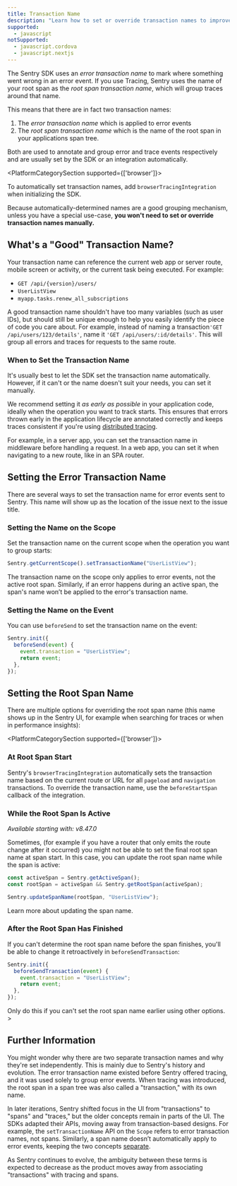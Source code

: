 ```yaml
---
title: Transaction Name
description: "Learn how to set or override transaction names to improve issue and trace-grouping."
supported:
  - javascript
notSupported:
  - javascript.cordova
  - javascript.nextjs
---
```


The Sentry SDK uses an _error transaction name_ to mark where something went wrong in an error event. If you use <PlatformLink to="/tracing/">Tracing</PlatformLink>, Sentry uses the name of your root span as the _root span transaction name_, which will group traces around that name.

This means that there are in fact two transaction names:

1. The _error transaction name_ which is applied to error events
2. The _root span transaction name_ which is the name of the root span in your applications span tree.

Both are used to annotate and group error and trace events respectively and are usually set by the SDK or an integration automatically.

<PlatformCategorySection supported={['browser']}>

To automatically set transaction names, add `browserTracingIntegration` when initializing the SDK.

</PlatformCategorySection>

Because automatically-determined names are a good grouping mechanism, unless you have a special use-case, **you won't need to set or override transaction names manually.**

## What's a "Good" Transaction Name?

Your transaction name can reference the current web app or server route, mobile screen or activity, or the current task being executed.
For example:

- `GET /api/{version}/users/`
- `UserListView`
- `myapp.tasks.renew_all_subscriptions`

A good transaction name shouldn't have too many variables (such as user IDs), but should still be unique enough to help you easily identify the piece of code you care about.
For example, instead of naming a transaction`'GET /api/users/123/details'`, name it `'GET /api/users/:id/details'`.
This will group all errors and traces for requests to the same route.

### When to Set the Transaction Name

It's usually best to let the SDK set the transaction name automatically. However, if it can't or the name doesn't suit your needs, you can set it manually.

We recommend setting it _as early as possible_ in your application code, ideally when the operation you want to track starts. This ensures that errors thrown early in the application lifecycle are annotated correctly and keeps traces consistent if you're using [distributed tracing](/concepts/key-terms/tracing/distributed-tracing/).

For example, in a server app, you can set the transaction name in middleware before handling a request.
In a web app, you can set it when navigating to a new route, like in an SPA router.

## Setting the Error Transaction Name

There are several ways to set the transaction name for error events sent to Sentry. This name will show up as the location of the issue next to the issue title.

### Setting the Name on the Scope

Set the transaction name on the current scope when the operation you want to group starts:

```javascript
Sentry.getCurrentScope().setTransactionName("UserListView");
```

The transaction name on the scope only applies to error events, not the active root span. Similarly, if an error happens during an active span, the span's name won’t be applied to the error's transaction name.

### Setting the Name on the Event

You can use `beforeSend` to set the transaction name on the event:

```javascript {3}
Sentry.init({
  beforeSend(event) {
    event.transaction = "UserListView";
    return event;
  },
});
```

## Setting the Root Span Name

There are multiple options for overriding the root span name (this name shows up in the Sentry UI, for example when searching for traces or when in performance insights):

<PlatformCategorySection supported={['browser']}>

### At Root Span Start

Sentry's `browserTracingIntegration` automatically sets the transaction name based on the current route or URL for all `pageload` and `navigation` transactions.
To override the transaction name, use the <PlatformLink to="/tracing/instrumentation/automatic-instrumentation/#beforestartspan">`beforeStartSpan` callback</PlatformLink> of the integration.

</PlatformCategorySection>

### While the Root Span Is Active

_Available starting with: v8.47.0_

Sometimes, (for example if you have a router that only emits the route change after it occurred) you might not be able to set the final root span name at span start. In this case, you can update the root span name while the span is active:

```javascript
const activeSpan = Sentry.getActiveSpan();
const rootSpan = activeSpan && Sentry.getRootSpan(activeSpan);

Sentry.updateSpanName(rootSpan, "UserListView");
```

Learn more about <PlatformLink to="/tracing/instrumentation/custom-instrumentation/#updating-the-span-name">updating the span name</PlatformLink>.

### After the Root Span Has Finished

If you can't determine the root span name before the span finishes, you'll be able to change it retroactively in `beforeSendTransaction`:

```javascript
Sentry.init({
  beforeSendTransaction(event) {
    event.transaction = "UserListView";
    return event;
  },
});
```

<Alert>
  Only do this if you can't set the root span name earlier using other options.
</Alert>>

## Further Information

You might wonder why there are two separate transaction names and why they're set independently. This is mainly due to Sentry's history and evolution. The error transaction name existed before Sentry offered tracing, and it was used solely to group error events. When tracing was introduced, the root span in a span tree was also called a "transaction," with its own name.

In later iterations, Sentry shifted focus in the UI from "transactions" to "spans" and "traces," but the older concepts remain in parts of the UI. The SDKs adapted their APIs, moving away from transaction-based designs. For example, the `setTransactionName` API on the `Scope` refers to error transaction names, not spans. Similarly, a span name doesn’t automatically apply to error events, keeping the two concepts [separate](https://github.com/getsentry/sentry-javascript/issues/10846).

As Sentry continues to evolve, the ambiguity between these terms is expected to decrease as the product moves away from associating "transactions" with tracing and spans.

